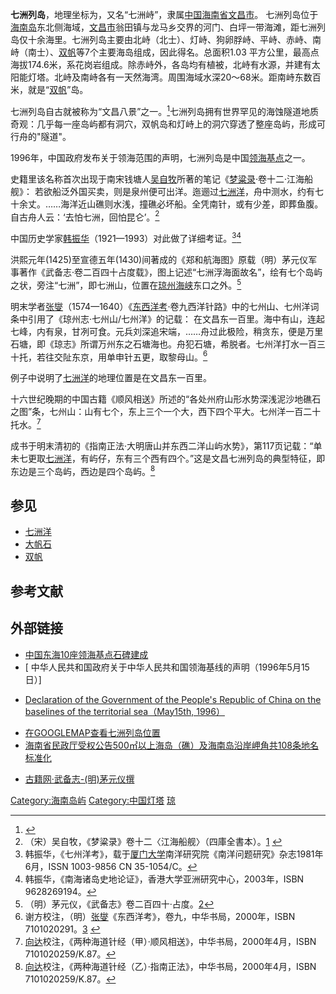 '''七洲列岛'''，地理坐标为{{coord|19|58|30|N|111|16|24|E}}，又名“七洲峙”，隶属[[中国|中国]][[海南省|海南省]][[文昌市|文昌市]]。
七洲列岛位于[[海南岛|海南岛]]东北侧海域，[[文昌市|文昌市]]翁田镇与龙马乡交界的河门、白坪一带海滩，距七洲列岛仅十余海里。七洲列岛主要由北峙（北士）、灯峙、狗卵脬峙、平峙、赤峙、南峙（南士）、[[双帆|双帆]]等7个主要海岛组成，因此得名。总面积1.03 平方公里，最高点海拔174.6米，系花岗岩组成。除赤峙外，各岛均有植被，北峙有水源，并建有太阳能灯塔。北峙及南峙各有一天然海湾。周围海域水深20～68米。距南峙东数百米，就是“[[双帆|双帆]]”岛。

七洲列岛自古就被称为“文昌八景”之一。<ref>{{Cite web |url=http://www.hq.xinhua.org/photo/2002-07/08/xin_05070327131131212252129.jpg |title=存档副本 |accessdate=2007-03-11 |archive-date=2007-03-11 |archive-url=https://web.archive.org/web/20070311135930/http://www.hq.xinhua.org/photo/2002-07/08/xin_05070327131131212252129.jpg |dead-url=no }}</ref>七洲列岛拥有世界罕见的海蚀隧道地质奇观：几乎每一座岛屿都有洞穴，双帆岛和灯峙上的洞穴穿透了整座岛屿，形成可行舟的"隧道"。

1996年，中国政府发布关于领海范围的声明，七洲列岛是中国[[领海基点|领海基点]]之一。

史籍里该名称首次出现于南宋钱塘人[[吴自牧|吴自牧]]所著的笔记《[[梦粱录|梦粱录]]·卷十二·江海船舰》：
若欲船泛外国买卖，则是泉州便可出洋。迤逦过[[七洲洋|七洲洋]]，舟中测水，约有七十余丈。……海洋近山礁则水浅，撞礁必坏船。全凭南针，或有少差，即葬鱼腹。自古舟人云：‘去怕七洲，回怕昆仑’。<ref>（宋）吴自牧，《梦粱录》卷十二〈江海船舰〉（四庫全書本）。[https://zh.wikipedia.org/wiki/%E5%A4%A2%E7%B2%B1%E9%8C%84] {{Wayback|url=https://zh.wikipedia.org/wiki/%E5%A4%A2%E7%B2%B1%E9%8C%84 |date=20200815104105 }}</ref>

中国历史学家[[韩振华|韩振华]]（1921—1993）对此做了详细考证。<ref>韩振华，《七州洋考》，载于[[厦门大学|厦门大学]]南洋研究院《南洋问题研究》杂志1981年6月，ISSN 1003-9856 CN 35-1054/C。</ref><ref>韩振华，《南海诸岛史地论证》，香港大学亚洲研究中心，2003年，ISBN 9628269194。</ref>

洪熙元年(1425)至宣德五年(1430)间著成的《郑和航海图》原载（明）茅元仪军事著作《武备志·卷二百四十占度载》，图上记述“七洲浮海面故名”，绘有七个岛屿之状，旁注“七洲”，即七洲山，位置在[[琼州海峡|琼州海峡]]东口之外。<ref>（明）茅元仪，《武备志》卷二百四十·占度。[http://www.bookinlife.net/book-118889.html]</ref>

明末学者[[张燮|张燮]]（1574—1640）《[[东西洋考|东西洋考]]·卷九西洋针路》中的七州山、七州洋词条中引用了《琼州志·七州山/七州洋》的记载：
在文昌东一百里。海中有山，连起七峰，内有泉，甘冽可食。元兵刘深追宋端，……舟过此极险，稍贪东，便是万里石塘，即《琼志》所谓万州东之石塘海也。舟犯石塘，希脱者。七州洋打水一百三十托，若往交阯东京，用单申针五更，取黎母山。<ref>谢方校注，（明）[[张燮|张燮]]《东西洋考》，卷九，中华书局，2000年，ISBN 7101020291。[https://zh.wikipedia.org/wiki/%E4%B8%9C%E8%A5%BF%E6%B4%8B%E8%80%83] {{Wayback|url=https://zh.wikipedia.org/wiki/%E4%B8%9C%E8%A5%BF%E6%B4%8B%E8%80%83 |date=20190510204046 }}</ref>

例子中说明了[[七洲洋|七洲洋]]的地理位置是在文昌东一百里。

十六世纪晚期的中国古籍《顺风相送》所述的“各处州府山形水势深浅泥沙地礁石之图”条，七州山：山有七个，东上三个一个大，西下四个平大。七州洋一百二十托水。<ref>[[向达|向达]]校注，《两种海道针经（甲）·顺风相送》，中华书局，2000年4月，ISBN 7101020259/K.87。</ref>

成书于明末清初的《指南正法·大明唐山并东西二洋山屿水势》，第117页记载：“单未七更取[[七洲洋|七洲洋]]，有屿仔，东有三个西有四个。”这是文昌七洲列岛的典型特征，即东边是三个岛屿，西边是四个岛屿。<ref>[[向达|向达]]校注，《两种海道针经（乙）·指南正法》，中华书局，2000年4月，ISBN 7101020259/K.87。</ref>

== 参见 ==
*[[七洲洋|七洲洋]]
*[[大帆石|大帆石]]
*[[双帆|双帆]]

== 参考文献 ==
{{Reflist}}
 
== 外部链接 ==
*[http://news.xinhuanet.com/politics/2006-09/14/content_5090042.htm 中国东海10座领海基点石碑建成]{{Wayback|url=http://news.xinhuanet.com/politics/2006-09/14/content_5090042.htm |date=20070325035306 }}
*[ 中华人民共和国政府关于中华人民共和国领海基线的声明（1996年5月15日）]
*{{en icon}}[http://www.un.org/Depts/los/LEGISLATIONANDTREATIES/PDFFILES/CHN_1996_Declaration.pdf Declaration of the Government of the People's Republic of China on the baselines of the territorial sea（May15th, 1996）]{{Wayback|url=http://www.un.org/Depts/los/LEGISLATIONANDTREATIES/PDFFILES/CHN_1996_Declaration.pdf |date=20070315110738 }}
*[http://www.google.com/maps?f=q&hl=en&q=+19%C2%B058%2730.00%22N,111%C2%B016%2724.00%22E&ie=UTF8&om=1&z=8&ll=20.07657,111.275024&spn=2.295749,6.943359&t=k&iwloc=A 在GOOGLEMAP查看七洲列岛位置]
*[https://web.archive.org/web/20070310185604/http://www.hainan.gov.cn/data/news/2006/08/16869/ 海南省民政厅受权公告500㎡以上海岛（礁）及海南岛沿岸岬角共108条地名标准化]

*[http://www.bookinlife.net/book-118889.html 古籍网·武备志-(明)茅元仪撰]

{{DEFAULTSORT:Qi七}}
[[Category:海南岛屿|Category:海南岛屿]]
[[Category:中国灯塔|Category:中国灯塔]]
[[Category:中国大陆领海基点|琼]]